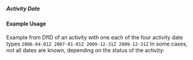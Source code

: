 ===== Activity Date ===== 
{{for release 1.01}}
==== Example Usage ====
Example from DfID of an activity with one each of the four activity date types
<code xml>
<activity-date type="start-planned">2006-04-01Z</activity-date>
<activity-date type="start-actual">2007-01-01Z</activity-date>
<activity-date type="end-planned">2009-12-31Z</activity-date>
<activity-date type="end-actual">2009-12-31Z</activity-date>
</code>
In some cases, not all dates are known, depending on the status of the activity:

<code xml>
    <activity-date type="start-actual" iso-date="2010-03-01"/>
    <activity-date type="end-planned" iso-date="2013-03-30"/>
</code>